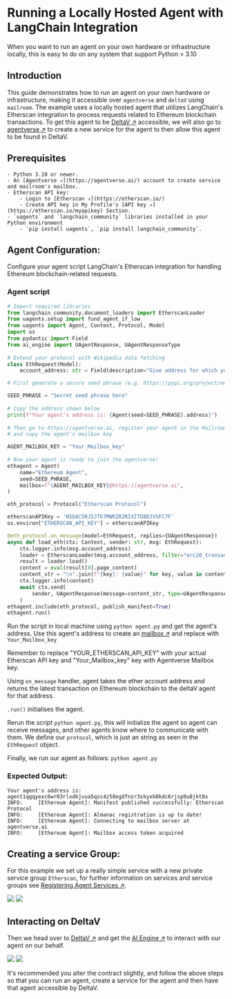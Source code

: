 
# Running a Locally Hosted Agent with LangChain Integration

When you want to run an agent on your own hardware or infrastructure locally, this is easy to do on any system that support Python > 3.10

## Introduction

This guide demonstrates how to run an agent on your own hardware or infrastructure, making it accessible over `agentverse` and `deltaV` using `mailroom`. The example uses a locally hosted agent that utilizes LangChain's Etherscan integration to process requests related to Ethereum blockchain transactions. To get this agent to be [DeltaV ↗️](/concepts/ai-engine/deltav) accessible, we will also go to [agentverse ↗️](/concepts/agent-services/agentverse-intro) to create a new service for the agent to then allow this agent to be found in DeltaV.

## Prerequisites

    - Python 3.10 or newer.
    - An [Agentverse ↗️](https://agentverse.ai/) account to create service and mailroom's mailbox.
    - Etherscan API key:
        - Login to [Etherscan ↗️](https://etherscan.io/)
        - Create API key in My Profile's [API key ↗️](https://etherscan.io/myapikey) Section.
    - `uagents` and `langchain_community` libraries installed in your Python environment
        - `pip install uagents`, `pip install langchain_community`.


## Agent Configuration:

Configure your agent script LangChain's Etherscan integration for handling Ethereum blockchain-related requests.

### Agent script

```py copy filename = 'agent.py'
# Import required libraries
from langchain_community.document_loaders import EtherscanLoader
from uagents.setup import fund_agent_if_low
from uagents import Agent, Context, Protocol, Model
import os
from pydantic import Field
from ai_engine import UAgentResponse, UAgentResponseType
 
# Extend your protocol with Wikipedia data fetching
class EthRequest(Model):
    account_address: str = Field(description="Give address for which you need details")

# First generate a secure seed phrase (e.g. https://pypi.org/project/mnemonic/)

SEED_PHRASE = "Secret seed phrase here"
 
# Copy the address shown below
print(f"Your agent's address is: {Agent(seed=SEED_PHRASE).address}")
 
# Then go to https://agentverse.ai, register your agent in the Mailroom
# and copy the agent's mailbox key

AGENT_MAILBOX_KEY = "Your_Mailbox_key"
 
# Now your agent is ready to join the agentverse!
ethagent = Agent(
    name="Ethereum Agent",
    seed=SEED_PHRASE,
    mailbox=f"{AGENT_MAILBOX_KEY}@https://agentverse.ai",
)

eth_protocol = Protocol("Etherscan Protocol")

etherscanAPIKey = 'N5DAC5RJ5JTK7MWRZR2RIXITD8DJVSFC7F'
os.environ["ETHERSCAN_API_KEY"] = etherscanAPIKey

@eth_protocol.on_message(model=EthRequest, replies={UAgentResponse})
async def load_eth(ctx: Context, sender: str, msg: EthRequest):
    ctx.logger.info(msg.account_address)
    loader = EtherscanLoader(msg.account_address, filter="erc20_transaction")
    result = loader.load()
    content = eval(result[0].page_content)
    content_str = "\n".join(f"{key}: {value}" for key, value in content.items()) # Convert dictionary to string with line breaks
    ctx.logger.info(content)
    await ctx.send(
        sender, UAgentResponse(message=content_str, type=UAgentResponseType.FINAL)
    )
ethagent.include(eth_protocol, publish_manifest=True)
ethagent.run()
```
Run the script in local machine using `python agent.py` and get the agent's address. Use this agent's address to create an [mailbox ↗️](https://agentverse.ai/mailroom) and replace with `Your_Mailbox_key`

<Callout type="info" emoji="ℹ️">
Remember to replace "YOUR_ETHERSCAN_API_KEY" with your actual Etherscan API key and "Your_Mailbox_key" key with Agentverse Mailbox key.
</Callout>

Using `on_message` handler, agent takes the ether account address and returns the latest transaction on Ethereum blockchain to the deltaV agent for that address.

`.run()` initialises the agent.

Rerun the script `python agent.py`, this will initialize the agent so agent can receive messages, and other agents know where to communicate with them. 
We define our `protocol`, which is just an string as seen in the `EthRequest` object.

Finally, we run our agent as follows: `python agent.py`

### Expected Output:

```
Your agent's address is: agent1qgqyexc6wr03rlxdkjvua5qsc4z58egdfnzr3skyxk8kdc6rjsp9u8jkt8s
INFO:     [Ethereum Agent]: Manifest published successfully: Etherscan Protocol
INFO:     [Ethereum Agent]: Almanac registration is up to date!
INFO:     [Ethereum Agent]: Connecting to mailbox server at agentverse.ai
INFO:     [Ethereum Agent]: Mailbox access token acquired

```

## Creating a service Group:

For this example we set up a really simple service with a new private service group `Etherscan`, for further information on services and service groups see [Registering Agent Services ↗️](/guides/agentverse/registering-agent-services).

![](../../../src/images/guides/uagent/ethservice1.png)
![](../../../src/images/guides/uagent/ethservice2.png)

## Interacting on DeltaV

Then we head over to [DeltaV ↗️](https://deltav.agentverse.ai/) and get the [AI Engine ↗️](/concepts/ai-engine/ai-engine-intro) to interact with our agent on our behalf.

![](../../../src/images/guides/uagent/ethdeltav1.png)
![](../../../src/images/guides/uagent/ethdeltav2.png)

It's recommended you alter the contract slightly, and follow the above steps so that you can run an agent, create a service for the agent and then have that agent accessible by DeltaV.
